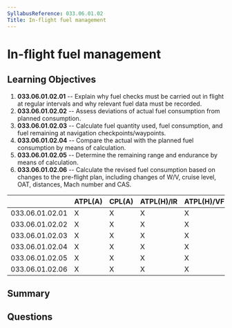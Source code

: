 ```yaml
---
SyllabusReference: 033.06.01.02
Title: In-flight fuel management
---
```


# In-flight fuel management

## Learning Objectives

1. **033.06.01.02.01** -- Explain why fuel checks must be carried out in flight at
   regular intervals and why relevant fuel data must be recorded.
2. **033.06.01.02.02** -- Assess deviations of actual fuel consumption from
   planned consumption.
3. **033.06.01.02.03** -- Calculate fuel quantity used, fuel consumption, and fuel
   remaining at navigation checkpoints/waypoints.
4. **033.06.01.02.04** -- Compare the actual with the planned fuel consumption by
   means of calculation.
5. **033.06.01.02.05** -- Determine the remaining range and endurance by means of
   calculation.
6. **033.06.01.02.06** -- Calculate the revised fuel consumption based on changes
   to the pre-flight plan, including changes of W/V, cruise level, OAT,
   distances, Mach number and CAS.

|                 | ATPL(A) | CPL(A) | ATPL(H)/IR | ATPL(H)/VFR | CPL(H) | IR  | CBIR(A) |
| --------------- | ------- | ------ | ---------- | ----------- | ------ | --- | ------- |
| 033.06.01.02.01 | X       | X      | X          | X           | X      | X   |         |
| 033.06.01.02.02 | X       | X      | X          | X           | X      | X   |         |
| 033.06.01.02.03 | X       | X      | X          | X           | X      | X   |         |
| 033.06.01.02.04 | X       | X      | X          | X           | X      | X   |         |
| 033.06.01.02.05 | X       | X      | X          | X           | X      | X   |         |
| 033.06.01.02.06 | X       | X      | X          | X           | X      | X   |         |

## Summary

## Questions
